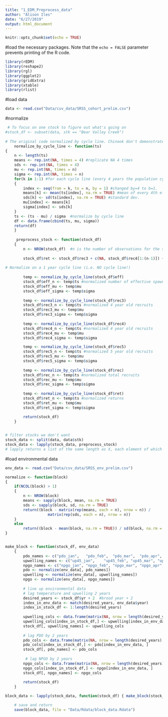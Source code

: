 ```yaml
---
title: "1_EDM_Preprocess_data"
author: "Alison Iles"
date: "6/27/2019"
output: html_document
---
```


```r
knitr::opts_chunk$set(echo = TRUE)
```

#load the necessary packages. 
Note that the `echo = FALSE` parameter prevents printing of the R code.

```r
library(rEDM)
library(reshape2)
library(rgl)
library(ggplot2)
library(gridExtra)
library(xtable)
library(rlist)
```

#load data
```R
data <- read.csv("Data/csv_data/SRSS_cohort_prelim.csv")
```

#normalize

```R
 # To focus on one stock to figure out what's going on
#stock_df <- subset(data, stk == "Bear Valley Creek") 
 
# The original code normalized by cycle line. Chinook don't demonstrate a strong cycle line, so I changed the normalize_by_cycle_line function to normalize on a 1 year cycle 
    normalize_by_cycle_line <- function(ts)
{
    n <- length(ts)
    means <- rep.int(NA, times = 4) #replicate NA 4 times
    sds <- rep.int(NA, times = 4)
    mu <- rep.int(NA, times = n)
    sigma <- rep.int(NA, times = n)
    for(k in 1:1) #for each cycle line (every 4 years the population cycles in sockeye, I've changed it to 1 because there are no cycle lines for chinook)
    {
        index <- seq(from = k, to = n, by = 1) #changed by=4 to b=1.
        means[k] <- mean(ts[index], na.rm = TRUE) #mean of every 4th element of the time series
        sds[k] <- sd(ts[index], na.rm = TRUE) #standard dev.
        mu[index] <- means[k]
        sigma[index] <- sds[k]
    }
    ts <- (ts - mu) / sigma  #normalize by cycle line
    df <- data.frame(cbind(ts, mu, sigma))
    return(df)
    }
    
     preprocess_stock <- function(stock_df)
    {
        n <- NROW(stock_df)  #n is the number of observations for the stock
         
        stock_df$ret <- stock_df$rec3 + c(NA, stock_df$rec4[1:(n-1)]) + c(NA, NA, stock_df$rec5[1:(n-2)]) #+ c(NA, NA, NA, stock_df$rec6[1:(n-3)]) # age-3,4,5,and 6 fish (aligned to rec3) #total returns are calculated by adding 3 year old recruits plus 4 year old recruits from the previous brood year, plus 5 year olds from two years prior...etc. This value is aligned to the rec3 brood year, not the year they are actually returning together. 
       
# Normalize on a 1 year cycle line (i.e. NO cycle line!)
        
        temp <- normalize_by_cycle_line(stock_df$eff)
        stock_df$eff_n <- temp$ts #normalized number of effective spawners
        stock_df$eff_mu <- temp$mu
        stock_df$eff_sigma <- temp$sigma
        
        temp <- normalize_by_cycle_line(stock_df$rec3)
        stock_df$rec3_n <- temp$ts #normalized 4 year old recruits
        stock_df$rec3_mu <- temp$mu
        stock_df$rec3_sigma <- temp$sigma
        
        temp <- normalize_by_cycle_line(stock_df$rec4)
        stock_df$rec4_n <- temp$ts #normalized 4 year old recruits
        stock_df$rec4_mu <- temp$mu
        stock_df$rec4_sigma <- temp$sigma

        temp <- normalize_by_cycle_line(stock_df$rec5)
        stock_df$rec5_n <- temp$ts #normalized 5 year old recruits
        stock_df$rec5_mu <- temp$mu
        stock_df$rec5_sigma <- temp$sigma
        
        temp <- normalize_by_cycle_line(stock_df$rec)
        stock_df$rec_n <- temp$ts #normalized total recruits
        stock_df$rec_mu <- temp$mu
        stock_df$rec_sigma <- temp$sigma
        
        temp <- normalize_by_cycle_line(stock_df$ret)
        stock_df$ret_n <- temp$ts #normalized returns
        stock_df$ret_mu <- temp$mu
        stock_df$ret_sigma <- temp$sigma

        return(stock_df)
    }   

     
# filter stocks we don't want
stock_data <- split(data, data$stk)    
stock_data <- lapply(stock_data, preprocess_stock) 
# lapply returns a list of the same length as X, each element of which is the result of applying FUN to the corresponding element of X.
```

#load environmental data

```R
env_data <- read.csv("Data/csv_data/SRSS_env_prelim.csv")

normalize <- function(block)
{
    if(NCOL(block) > 1)
    {
        n <- NROW(block)
        means <- sapply(block, mean, na.rm = TRUE)
        sds <- sapply(block, sd, na.rm = TRUE)
        return((block - matrix(rep(means, each = n), nrow = n)) / 
                   matrix(rep(sds, each = n), nrow = n))
    }
    else
        return((block - mean(block, na.rm = TRUE)) / sd(block, na.rm = TRUE))
}


make_block <- function(stock_df, env_data)
    {
        pdo_names <- c("pdo_jan",	"pdo_feb",	"pdo_mar",	"pdo_apr",	"pdo_may",	"pdo_jun",	"pdo_jul",	"pdo_aug",	"pdo_sep",	"pdo_oct",	"pdo_nov",	"pdo_dec", "pdo_win") # what is pdo_win?
        upwelling_names <- c("up45_jan",	"up45_feb",	"up45_mar",	"up45_apr",	"up45_may",	"up45_jun",	"up45_jul",	"up45_aug",	"up45_sep",	"up45_oct",	"up45_nov",	"up45_dec",	"up48_jan",	"up48_feb",	"up48_mar",	"up48_apr",	"up48_may",	"up48_jun",	"up48_jul",	"up48_aug",	"up48_sep",	"up48_oct",	"up48_nov",	"up48_dec")	
        npgo_names <- c("npgo_jan",	"npgo_feb",	"npgo_mar",	"npgo_apr",	"npgo_may",	"npgo_jun",	"npgo_jul",	"npgo_aug",	"npgo_sep",	"npgo_oct",	"npgo_nov",	"npgo_dec",	"npgo_yr")
        pdo <- normalize(env_data[, pdo_names])
        upwelling <- normalize(env_data[, upwelling_names])
        npgo <- normalize(env_data[, npgo_names])
        
        # line up environmental data
        # lag temperature and upwelling 2 years
        desired_years <- stock_df$yr + 2  #brood year + 2 
        index_in_env_data <- match(desired_years, env_data$year)
        index_in_stock_df <- 1:length(desired_years)
        
        upwelling_cols <- data.frame(matrix(NA, nrow = length(desired_years), ncol = NCOL(upwelling)))
        upwelling_cols[index_in_stock_df,] <- upwelling[index_in_env_data, ]
        stock_df[, upwelling_names] <- upwelling_cols
        
        # lag PDO by 2 years
        pdo_cols <- data.frame(matrix(NA, nrow = length(desired_years), ncol = NCOL(pdo)))
        pdo_cols[index_in_stock_df,] <- pdo[index_in_env_data, ]
        stock_df[, pdo_names] <- pdo_cols
        
         # lag NPGO by 2 years 
        npgo_cols <- data.frame(matrix(NA, nrow = length(desired_years), ncol = NCOL(npgo)))
        npgo_cols[index_in_stock_df,] <- npgo[index_in_env_data, ]
        stock_df[, npgo_names] <- npgo_cols
        
        return(stock_df)
    }

block_data <- lapply(stock_data, function(stock_df) { make_block(stock_df, env_data)})

    # save and return
    save(block_data, file = "Data/Rdata/block_data.Rdata")

```